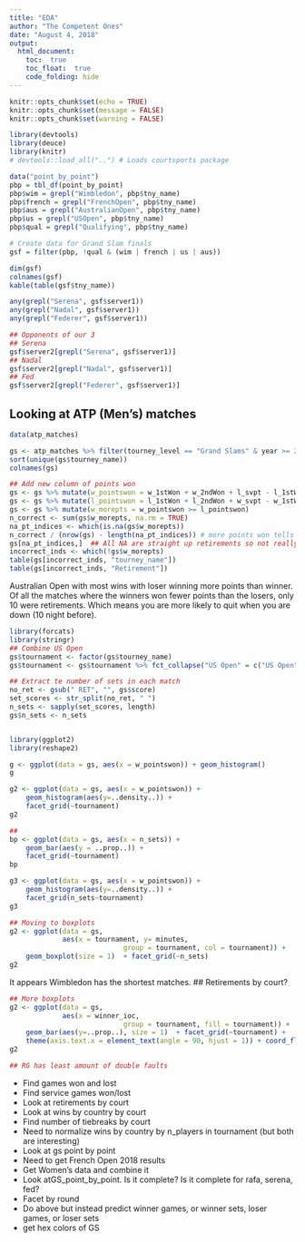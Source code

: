 ```yaml
---
title: "EDA"
author: "The Competent Ones"
date: "August 4, 2018"
output: 
  html_document:
    toc:  true
    toc_float:  true
    code_folding: hide
---
```

	

```r
knitr::opts_chunk$set(echo = TRUE)
knitr::opts_chunk$set(message = FALSE)
knitr::opts_chunk$set(warning = FALSE)

```
	
```r
library(devtools)
library(deuce)
library(knitr)
# devtools::load_all("..") # Loads courtsports package
```
	

	
```r
data("point_by_point")
pbp = tbl_df(point_by_point)
pbp$wim = grepl("Wimbledon", pbp$tny_name)
pbp$french = grepl("FrenchOpen", pbp$tny_name)
pbp$aus = grepl("AustralianOpen", pbp$tny_name)
pbp$us = grepl("USOpen", pbp$tny_name)
pbp$qual = grepl("Qualifying", pbp$tny_name)

# Create data for Grand Slam finals
gsf = filter(pbp, !qual & (wim | french | us | aus))
```

```r
dim(gsf)
colnames(gsf)
kable(table(gsf$tny_name))

any(grepl("Serena", gsf$server1))
any(grepl("Nadal", gsf$server1))
any(grepl("Federer", gsf$server1))

## Opponents of our 3
## Serena
gsf$server2[grepl("Serena", gsf$server1)]
## Nadal
gsf$server2[grepl("Nadal", gsf$server1)]
## Fed
gsf$server2[grepl("Federer", gsf$server1)]
```

## Looking at ATP (Men's) matches

```r
data(atp_matches)

gs <- atp_matches %>% filter(tourney_level == "Grand Slams" & year >= 2013)
sort(unique(gs$tourney_name))
colnames(gs)

## Add new column of points won
gs <- gs %>% mutate(w_pointswon = w_1stWon + w_2ndWon + l_svpt - l_1stWon - l_2ndWon)
gs <- gs %>% mutate(l_pointswon = l_1stWon + l_2ndWon + w_svpt - w_1stWon - w_2ndWon)
gs <- gs %>% mutate(w_morepts = w_pointswon >= l_pointswon)
n_correct <- sum(gs$w_morepts, na.rm = TRUE)
na_pt_indices <- which(is.na(gs$w_morepts))
n_correct / (nrow(gs) - length(na_pt_indices)) # more points won tells us who won >95% of the time
gs[na_pt_indices,]  ## All NA are straight up retirements so not really NA
incorrect_inds <- which(!gs$w_morepts)
table(gs[incorrect_inds, "tourney_name"])
table(gs[incorrect_inds, "Retirement"])

```
	
Australian Open with most wins with loser winning more points than winner.	Of all the matches where the winners won fewer points than the losers, only 10 were retirements.  Which means you are more likely to quit when you are down (10 night before).

```r
library(forcats)
library(stringr)
## Combine US Open
gs$tournament <- factor(gs$tourney_name)
gs$tournament <- gs$tournament %>% fct_collapse("US Open" = c("US Open", "Us Open"))

## Extract te number of sets in each match
no_ret <- gsub(" RET", "", gs$score)
set_scores <- str_split(no_ret, " ")
n_sets <- sapply(set_scores, length)
gs$n_sets <- n_sets



```
```r
library(ggplot2)
library(reshape2)

g <- ggplot(data = gs, aes(x = w_pointswon)) + geom_histogram()
g

g2 <- ggplot(data = gs, aes(x = w_pointswon)) +
    geom_histogram(aes(y=..density..)) +
    facet_grid(~tournament)
g2

##
bp <- ggplot(data = gs, aes(x = n_sets)) +
    geom_bar(aes(y = ..prop..)) +
    facet_grid(~tournament)
bp

g3 <- ggplot(data = gs, aes(x = w_pointswon)) +
    geom_histogram(aes(y=..density..)) +
    facet_grid(n_sets~tournament)
g3

```
```r
## Moving to boxplots
g2 <- ggplot(data = gs,
             aes(x = tournament, y= minutes,
                            group = tournament, col = tournament)) +
    geom_boxplot(size = 1)  + facet_grid(~n_sets)
g2

```
It appears Wimbledon has the shortest matches.
	## Retirements by court?

```r
## More boxplots
g2 <- ggplot(data = gs,
             aes(x = winner_ioc,
                            group = tournament, fill = tournament)) +
    geom_bar(aes(y=..prop..), size = 1)  + facet_grid(~tournament) + 
    theme(axis.text.x = element_text(angle = 90, hjust = 1)) + coord_flip()
g2

## RG has least amount of double faults
```

+ Find games won and lost
+ Find service games won/lost
+ Look at retirements by court
+ Look at wins by country by court
+ Find number of tiebreaks by court
+ Need to normalize wins by country by n_players in tournament (but both are interesting)
+ Look at gs point by point
+ Need to get French Open 2018 results
+ Get Women's data and combine it
+ Look atGS_point_by_point.  Is it complete?  Is it complete for rafa, serena, fed?
+ Facet by round
+ Do above but instead predict winner games, or winner sets, loser games, or loser sets
+ get hex colors of GS  
